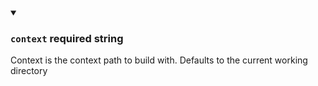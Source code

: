 
<details className="config-field" data-expandable="false" open>
<summary>

### `context` <span class="config-field-required" data-required="false">required</span> <span class="config-field-type">string</span> <span class="config-field-default"></span>

Context is the context path to build with. Defaults to the current working directory

</summary>



</details>
